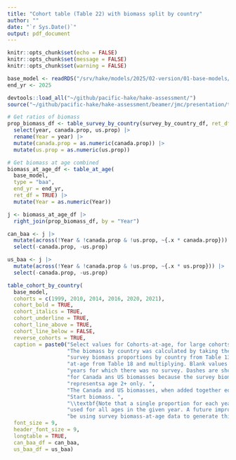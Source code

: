```yaml
---
title: "Cohort table (Table 22) with biomass split by country"
author: ""
date: "`r Sys.Date()`"
output: pdf_document
---
```


```r
knitr::opts_chunk$set(echo = FALSE)
knitr::opts_chunk$set(message = FALSE)
knitr::opts_chunk$set(warning = FALSE)

```

```r

base_model <- readRDS("/srv/hake/models/2025/02-version/01-base-models/01-base/01-base.rds")
end_yr <- 2025

devtools::load_all("~/github/pacific-hake/hake-assessment/")
source("~/github/pacific-hake/hake-assessment/beamer/jmc/presentation/table-cohorts-by-country.R")

# Get ratios of biomass
prop_biomass_df <- table_survey_by_country(survey_by_country_df, ret_df = T) |>
  select(year, canada.prop, us.prop) |>
  rename(Year = year) |>
  mutate(canada.prop = as.numeric(canada.prop)) |>
  mutate(us.prop = as.numeric(us.prop))

# Get biomass at age combined
biomass_at_age_df <- table_at_age(
  base_model,
  type = "baa",
  end_yr = end_yr,
  ret_df = TRUE) |>
  mutate(Year = as.numeric(Year))

j <- biomass_at_age_df |>
  right_join(prop_biomass_df, by = "Year")

can_baa <- j |>
  mutate(across(!Year & !canada.prop & !us.prop, ~{.x * canada.prop})) |>
  select(-canada.prop, -us.prop)

us_baa <- j |>
  mutate(across(!Year & !canada.prop & !us.prop, ~{.x * us.prop})) |>
  select(-canada.prop, -us.prop)

table_cohort_by_country(
  base_model,
  cohorts = c(1999, 2010, 2014, 2016, 2020, 2021),
  cohort_bold = TRUE,
  cohort_italics = TRUE,
  cohort_underline = TRUE,
  cohort_line_above = TRUE,
  cohort_line_below = FALSE,
  reverse_cohorts = TRUE,
  caption = paste0("Select values for Cohorts-at-age, for large cohorts. ",
                   "The biomass by country was calculated by taking the ",
                   "survey biomass proportions by country from Table 13 and the biomass-",
                   "at-age from Table 18 and multiplying. Blank values represent ",
                   "years for which there was no survey. Dashes are shown for age 0 and 1 values ",
                   "for Canada ans US biomasses because the survey biomass index ",
                   "representsa age 2+ only. ",
                   "The Canada and US biomasses, when added together equal the ",
                   "Start biomass. ",
                   "\\textbf{Note that a single proportion for each year is being ",
                   "used for all ages in the given year. A future improvement would ",
                   "be using survey biomass-at-age data to generate this table}"),
  font_size = 9,
  header_font_size = 9,
  longtable = TRUE,
  can_baa_df = can_baa,
  us_baa_df = us_baa)
```
